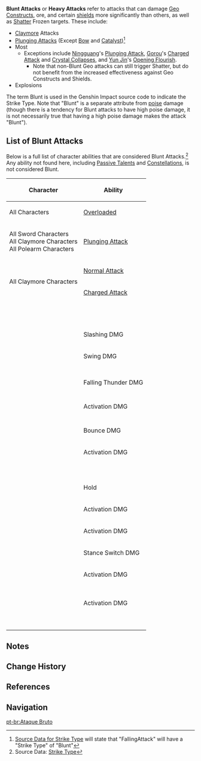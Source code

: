 {{Community}}
{{Terminology Infobox
|type         = Physics
|type2        = Interruption Resistance
}}
'''Blunt Attacks''' or '''Heavy Attacks''' refer to attacks that can damage [[Geo Constructs]], ore, and certain [[shields]] more significantly than others, as well as [[Frozen#Shattered|Shatter]] Frozen targets. These include:
*[[Claymore]] Attacks
*[[Plunging Attacks]] (Except [[Bow]] and [[Catalyst]])<ref group="Note">[https://github.com/Dimbreath/GenshinData/blob/master/BinOutput/Ability/Temp/AvatarAbilities Source Data for Strike Type] will state that "FallingAttack" will have a "Strike Type" of "Blunt"</ref>
*Most {{Color|Geo DMG}}
**Exceptions include [[Ningguang]]'s [[Sparkling Scatter|Plunging Attack]], [[Gorou]]'s [[Ripping Fang Fletching|Charged Attack]] and [[Juuga: Forward Unto Victory|Crystal Collapses]], and [[Yun Jin]]'s [[Opening Flourish]].
***Note that non-Blunt Geo attacks can still trigger Shatter, but do not benefit from the increased effectiveness against Geo Constructs and Shields.
*Explosions

The term Blunt is used in the Genshin Impact source code to indicate the Strike Type. Note that "Blunt" is a separate attribute from [[poise]] damage (though there is a tendency for Blunt attacks to have high poise damage, it is not necessarily true that having a high poise damage makes the attack "Blunt").

==List of Blunt Attacks==
Below is a full list of character abilities that are considered Blunt Attacks.<ref>Source Data: [https://github.com/Dimbreath/GenshinData/blob/master/BinOutput/Ability/Temp/AvatarAbilities Strike Type]</ref> Any ability not found here, including [[Passive Talents]] and [[Constellations]], is not considered Blunt.

{| class="fandom-table sortable"
! Character !! Ability
|-
| All Characters || [[Overloaded]]
|-
| All Sword Characters<br />All Claymore Characters<br />All Polearm Characters || [[Plunging Attack]]
|-
| rowspan="2" | All Claymore Characters || [[Normal Attack]]
|-
| [[Charged Attack]]
|-
| rowspan="2" | {{Character|Albedo|20|nobr=1}} || {{Talent|Abiogenesis: Solar Isotoma|20|nobr=1|type=1}}
|-
| {{Talent|Rite of Progeniture: Tectonic Tide|20|nobr=1|type=1}}
|-
| {{Character|Arataki Itto|20|nobr=1}} || {{Talent|Masatsu Zetsugi: Akaushi Burst!|20|nobr=1|type=1}}
|-
| {{Character|Beidou|20|nobr=1}} || {{Talent|Tidecaller|20|nobr=1|type=1}}
|-
| rowspan="4" | {{Character|Chongyun|20|nobr=1}} || {{Talent|Spirit Blade: Chonghua's Layered Frost|20|nobr=1|type=1}}
|-
| {{Talent|Spirit Blade: Cloud-Parting Star|20|nobr=1|type=1}}
|-
| {{Talent|Rimechaser Blade|20|nobr=1|type=1}}
|-
| {{Constellation|Rally of Four Blades|text=Constellation 6|20|nobr=1}}
|-
| rowspan="2" | {{Character|Diluc|20|nobr=1}} || {{Talent|Searing Onslaught|20|nobr=1|type=1}}
|-
| {{Talent|Dawn|20|nobr=1|type=1}} Slashing DMG
|-
| rowspan="3" | {{Character|Eula|20|nobr=1}} || {{Talent|Icetide Vortex|20|nobr=1|type=1}} Swing DMG
|-
| {{Talent|Glacial Illumination|20|nobr=1|type=1}}
|-
| {{Talent|Roiling Rime|20|nobr=1|type=1}}
|-
| {{Character|Fischl|20|nobr=1}} || {{Talent|Midnight Phantasmagoria|20|nobr=1|type=1}} Falling Thunder DMG
|-
| rowspan="2" | {{Character|Gorou|20|nobr=1}} || {{Talent|Inuzaka All-Round Defense|20|nobr=1|type=1}}
|-
| {{Talent|Juuga: Forward Unto Victory|20|nobr=1|type=1}} Activation DMG
|-
| rowspan="2" | {{Character|Klee|20|nobr=1}} || {{Talent|Kaboom!|text=Normal/Charged Attack|20|nobr=1}}
|-
| {{Talent|Jumpy Dumpty|20|nobr=1|type=1}} Bounce DMG
|-
| {{Character|Kuki Shinobu|20|nobr=1}} || {{Talent|Sanctifying Ring|20|nobr=1|type=1}} Activation DMG
|-
| rowspan="3" | {{Character|Ningguang|20|nobr=1}} || {{Talent|Sparkling Scatter|text=Normal/Charged Attack|20|nobr=1}}
|-
| {{Talent|Jade Screen|20|nobr=1|type=1}}
|-
| {{Talent|Starshatter|20|nobr=1|type=1}}
|-
| rowspan="3" | {{Character|Noelle|20|nobr=1}} || {{Talent|Breastplate|20|nobr=1|type=1}}
|-
| {{Talent|Sweeping Time|20|nobr=1|type=1}}
|-
| {{Constellation|To Be Cleaned|text=Constellation 4|20|nobr=1}}
|-
| rowspan="2" | {{Character|Razor|20|nobr=1}} || {{Talent|Claw and Thunder|20|nobr=1|type=1}} Hold
|-
| {{Talent|Lightning Fang|20|nobr=1|type=1}} Activation DMG
|-
| {{Character|Shenhe|20|nobr=1}} || {{Talent|Divine Maiden's Deliverance|20|nobr=1|type=1}} Activation DMG
|-
| {{Character|Tartaglia|20|nobr=1}} || {{Talent|Foul Legacy: Raging Tide|20|nobr=1|type=1}} Stance Switch DMG
|-
| rowspan="4" | {{Character|Traveler|20|nobr=1}} || {{Talent|Bellowing Thunder|20|nobr=1|type=1}} Activation DMG
|-
| {{Talent|Starfell Sword|20|nobr=1|type=1}}
|-
| {{Talent|Wake of Earth|20|nobr=1|type=1}}
|-
| {{Constellation|Rockcore Meltdown|text=Constellation 2|20|nobr=1}}
|-
| {{Character|Xinyan|20|nobr=1}} || {{Talent|Sweeping Fervor|20|nobr=1|type=1}} Activation DMG
|-
| rowspan="3" | {{Character|Yanfei|20|nobr=1}} || {{Talent|Seal of Approval|text=Charged Attack|20|nobr=1}}
|-
| {{Talent|Signed Edict|20|nobr=1|type=1}}
|-
| {{Talent|Done Deal|20|nobr=1|type=1}}
|-
| {{Character|Yoimiya|20|nobr=1}} || {{Talent|Ryuukin Saxifrage|20|nobr=1|type=1}}
|-
| {{Character|Yun Jin|20|nobr=1}} || {{Talent|Cliffbreaker's Banner|20|nobr=1|type=1}}
|-
| rowspan="2" | {{Character|Zhongli|20|nobr=1}} || {{Talent|Dominus Lapidis|20|nobr=1|type=1}}
|-
| {{Talent|Planet Befall|20|nobr=1|type=1}}
|}

==Notes==
{{Reflist|note=1}}

==Change History==
{{Change History|1.0}}

==References==
{{Reflist}}

==Navigation==
{{Combat Navbox}}

[[pt-br:Ataque Bruto]]